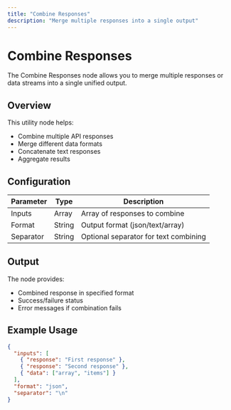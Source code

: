 ```yaml
---
title: "Combine Responses"
description: "Merge multiple responses into a single output"
---
```


# Combine Responses

The Combine Responses node allows you to merge multiple responses or data streams into a single unified output.

## Overview

This utility node helps:

- Combine multiple API responses
- Merge different data formats
- Concatenate text responses
- Aggregate results

## Configuration

| Parameter | Type   | Description                           |
| --------- | ------ | ------------------------------------- |
| Inputs    | Array  | Array of responses to combine         |
| Format    | String | Output format (json/text/array)       |
| Separator | String | Optional separator for text combining |

## Output

The node provides:

- Combined response in specified format
- Success/failure status
- Error messages if combination fails

## Example Usage

```json
{
  "inputs": [
    { "response": "First response" },
    { "response": "Second response" },
    { "data": ["array", "items"] }
  ],
  "format": "json",
  "separator": "\n"
}
```
